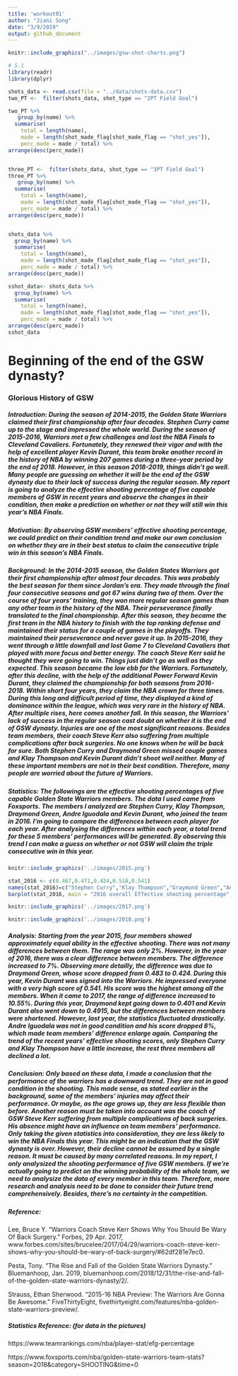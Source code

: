 ```yaml
---
title: 'workout01'
author: "Jiani Song"
date: "3/9/2019"
output: github_document
---
```


```r

knitr::include_graphics("../images/gsw-shot-charts.png")
```



```r
# 5.1
library(readr)
library(dplyr)

shots_data <- read.csv(file = "../data/shots-data.csv")
two_PT <-  filter(shots_data, shot_type == "2PT Field Goal")

two_PT %>%
   group_by(name) %>%
  summarise(
    total = length(name), 
    made = length(shot_made_flag[shot_made_flag == "shot_yes"]),
    perc_made = made / total) %>%
arrange(desc(perc_made))


three_PT <-  filter(shots_data, shot_type == "3PT Field Goal")
three_PT %>%
   group_by(name) %>%
  summarise(
    total = length(name), 
    made = length(shot_made_flag[shot_made_flag == "shot_yes"]),
    perc_made = made / total) %>%
arrange(desc(perc_made))


shots_data %>%
  group_by(name) %>%
  summarise(
    total = length(name), 
    made = length(shot_made_flag[shot_made_flag == "shot_yes"]),
    perc_made = made / total) %>%
arrange(desc(perc_made))

sshot_data<- shots_data %>%
  group_by(name) %>%
  summarise(
    total = length(name), 
    made = length(shot_made_flag[shot_made_flag == "shot_yes"]),
    perc_made = made / total) %>%
arrange(desc(perc_made))
sshot_data
```

# Beginning of the end of the GSW dynasty?
### Glorious History of GSW

##### Introduction: During the season of 2014-2015, the Golden State Warriors claimed their first championship after four decades. Stephen Curry came up to the stage and impressed the whole world. During the season of 2015-2016, Warriors met a few challenges and lost the NBA Finals to Cleveland Cavaliers. Fortunately, they renewed their vigor and with the help of excellent player Kevin Durant, this team broke another record in the history of NBA by winning 207 games during a three-year period by the end of 2018. However, in this season 2018-2019, things didn’t go well. Many people are guessing on whether it will be the end of the GSW dynasty due to their lack of success during the regular season. My report is going to analyze the effective shooting percentage of five capable members of GSW in recent years and observe the changes in their condition, then make a prediction on whether or not they will still win this year's NBA Finals.

##### Motivation:  By observing GSW members’ effective shooting percentage, we could predict on their condition trend and make our own conclusion on whether they are in their best status to claim the consecutive triple win in this season’s NBA Finals. 

##### Background: In the 2014-2015 season, the Golden States Warriors got their first championship after almost four decades. This was probably the best season for them since Jordan’s era. They made through the final four consecutive seasons and got 67 wins during two of them. Over the course of four years’ training, they won more regular season games than any other team in the history of the NBA. Their perseverance finally translated to the final championship. After this season, they became the first team in the NBA history to finish with the top ranking defense and maintained their status for a couple of games in the playoffs. They maintained their perseverance and never gave it up. In 2015-2016, they went through a little downfall and lost Game 7 to Cleveland Cavaliers that played with more focus and better energy. The coach Steve Kerr said he thought they were going to win. Things just didn’t go as well as they expected. This season became the low ebb for the Warriors. Fortunately, after this decline,  with the help of the additional Power Forward Kevin Durant, they claimed the championship for both seasons from 2016-2018. Within short four years, they claim the NBA crown for three times. During this long and difficult period of time, they displayed a kind of dominance within the league, which was very rare in the history of NBA. After multiple rises, here comes another fall. In this season, the Warriors’ lack of success in the regular season cast doubt on whether it is the end of GSW dynasty. Injuries are one of the most significant reasons. Besides team members, their coach Steve Kerr also suffering from multiple complications after back surgeries. No one knows when he will be back for sure. Both Stephen Curry and Draymond Green missed couple games and Klay Thompson and Kevin Durant didn’t shoot well neither. Many of these important members are not in their best condition. Therefore, many people are worried about the future of Warriors. 

##### Statistics: The followings are the effective shooting percentages of five capable Golden State Warriors members. The data I used came from Foxsports. The members I analyzed are Stephen Curry, Klay Thompson, Draymond Green, Andre Iguodala and Kevin Durant, who joined the team in 2016. I'm going to compare the differences between each player for each year. After analysing the differences within each year, a total trend for these 5 members' performances will be generated. By observing this trend I can make a guess on whether or not GSW will claim the triple consecutive win in this year. 

```r
knitr::include_graphics('../images/2015.png')
```
```r
stat_2016 <- c(0.467,0.471,0.424,0.518,0.541)
names(stat_2016)=c("Stephen Curry","Klay Thompson","Graymond Green","Andre Iguodala","Kevin Durant")
barplot(stat_2016, main = "2016 overall Effective shooting percentage", col = "steel blue")
```

```r
knitr::include_graphics('../images/2017.png')
```
```r
knitr::include_graphics('../images/2018.png')
```

##### Analysis: Starting from the year 2015, four members showed approximately equal ability in the effective shooting. There was not many differences between them. The range was only 2%. However, in the year of 2016, there was a clear difference between members. The difference increased to 7%. Observing more detailly, the difference was due to Draymond Green, whose score dropped from 0.483 to 0.424. During this year, Kevin Durant was signed into the Warriors. He impressed everyone with a very high score of 0.541. His score was the highest among all the members. When it came to 2017, the range of difference increased to 10.55%. During this year, Draymond kept going down to 0.401 and Kevin Durant also went down to 0.4915, but the differences between members were shortened. However, last year, the statistics fluctuated drastically. Andre Iguodala was not in good condition and his score dropped 8%, which made team members' difference enlarge again. Comparing the trend of the recent years' effective shooting scores, only Stephen Curry and Klay Thompson have a little increase, the rest three members all declined a lot. 

##### Conclusion: Only based on these data, I made a conclusion that the performance of the warriors has a downward trend. They are not in good condition in the shooting. This made sense, as stated earlier in the background, some of the members' injuries may affect their performance. Or maybe, as the age grows up, they are less flexible than before. Another reason must be taken into account was the coach of GSW Steve Kerr suffering from multiple complications of back surgeries. His absence might have an influence on team members' performance. Only taking the given statistics into consideration, they are less likely to win the NBA Finals this year. This might be an indication that the GSW dynasty is over. However, their decline cannot be assumed by a single reason. It must be caused by many correlated reasons. In my report, I only analysized the shooting performance of five GSW members. If we're actually going to predict on the winning probability of the whole team, we need to analysize the data of every member in this team. Therefore, more research and analysis need to be done to consider their future trend comprehensively. Besides, there's no certainty in the competition. 

##### Reference:  

Lee, Bruce Y. “Warriors Coach Steve Kerr Shows Why You Should Be Wary Of Back Surgery.” Forbes, 29 Apr. 2017, www.forbes.com/sites/brucelee/2017/04/29/warriors-coach-steve-kerr-shows-why-you-should-be-wary-of-back-surgery/#62df281e7ec0.

Pesta, Tony. “The Rise and Fall of the Golden State Warriors Dynasty.” Bluemanhoop, Jan. 2019, bluemanhoop.com/2018/12/31/the-rise-and-fall-of-the-golden-state-warriors-dynasty/2/.

Strauss, Ethan Sherwood. “2015-16 NBA Preview: The Warriors Are Gonna Be Awesome.” FiveThirtyEight, fivethirtyeight.com/features/nba-golden-state-warriors-preview/.

##### Statistics Reference: (for data in the pictures)
https://www.teamrankings.com/nba/player-stat/efg-percentage  

https://www.foxsports.com/nba/golden-state-warriors-team-stats?season=2018&category=SHOOTING&time=0



